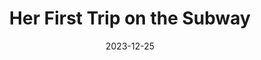 ---
title: "Her First Trip on the Subway"
date: "2023-12-25"
slug: "her-first-trip-on-the-subway"
heroimage: "./20231224_214257.jpg"
heroimage_alt: "Noodle is a doodle."
---